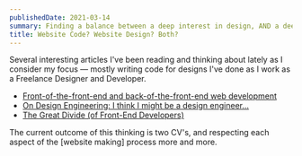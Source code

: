 ```yaml
---
publishedDate: 2021-03-14
summary: Finding a balance between a deep interest in design, AND a deep interest in the code that makes the design work
title: Website Code? Website Design? Both?
---
```


Several interesting articles I've been reading and thinking about lately as I consider my focus — mostly writing code for designs I've done as I work as a Freelance Designer and Developer.

-   [Front-of-the-front-end and back-of-the-front-end web development](https://bradfrost.com/blog/post/front-of-the-front-end-and-back-of-the-front-end-web-development/)
-   [On Design Engineering: I think I might be a design engineer...](https://www.trysmudford.com/blog/i-think-im-a-design-engineer/)
-   [The Great Divide (of Front-End Developers)](https://css-tricks.com/the-great-divide/)

The current outcome of this thinking is two CV's, and respecting each aspect of the [website making] process more and more.
